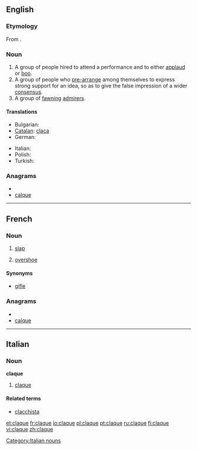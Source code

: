 {{also|Claque}}
==English==

===Etymology===
From {{etyl|fr}} {{term|lang=fr|claquer||to clap one's hands}}.

===Noun===
{{en-noun}}

# A group of people hired to attend a performance and to either [[applaud]] or [[boo]].
# A group of people who [[pre-arrange]] among themselves to express strong support for an idea, so as to give the false impression of a wider [[consensus]].
# A group of [[fawning]] [[admirer]]s.

====Translations====
{{trans-top|people hired to applaud or boo}}
* Bulgarian: {{t|bg|клакьори|p}}
* [[Catalan]]: [[claca]] {{f}}
* German: {{t-|de|Claque|f}}
{{trans-mid}}
* Italian: {{t-|it|claque|f}}
* Polish: {{t+|pl|klaka|f}}
* Turkish: {{t+|tr|şakşakçı}}
{{trans-bottom}}


===Anagrams===
* {{alphagram|acelqu}}
* [[calque#English|calque]]


----

==French==

===Noun===
{{fr-noun|f}}

# [[slap#English|slap]]
# {{Quebec}} [[overshoe]]

====Synonyms====
* [[gifle]]

===Anagrams===
* {{alphagram|acelqu}}
* [[calque#French|calque]]


----

==Italian==

===Noun===
'''claque'''  {{f}} {{inv}}

# [[claque#English|claque]]

====Related terms====
*[[clacchista]]

[[Category:Italian nouns]]

[[et:claque]]
[[fr:claque]]
[[io:claque]]
[[pl:claque]]
[[pt:claque]]
[[ru:claque]]
[[fi:claque]]
[[vi:claque]]
[[zh:claque]]